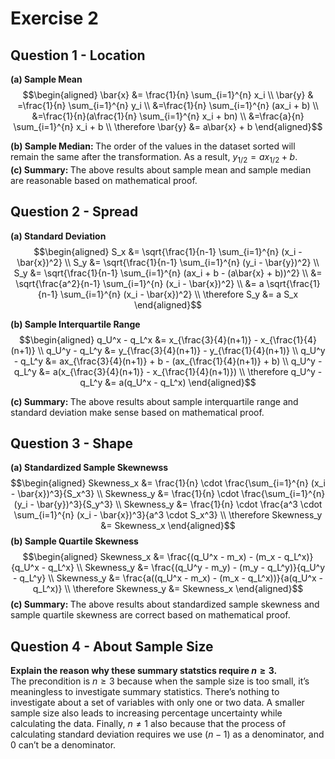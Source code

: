 # Exercise 2

## Question 1 - Location
**(a) Sample Mean**
$$\begin{aligned}
\bar{x} &= \frac{1}{n} \sum_{i=1}^{n} x_i \\
\bar{y} & =\frac{1}{n} \sum_{i=1}^{n} y_i \\
         &=\frac{1}{n} \sum_{i=1}^{n} (ax_i + b) \\
         &=\frac{1}{n}(a\frac{1}{n} \sum_{i=1}^{n} x_i + bn) \\
         &=\frac{a}{n} \sum_{i=1}^{n} x_i + b \\
\therefore \bar{y} &= a\bar{x} + b
\end{aligned}$$

**(b) Sample Median: ** The order of the values in the dataset sorted will remain the same after the transformation. As a result, $y_{1/2} = ax_{1/2} + b$. \
**(c) Summary: ** The above results about sample mean and sample median are reasonable based on mathematical proof.

## Question 2 - Spread
**(a) Standard Deviation**
$$\begin{aligned}
S_x &= \sqrt{\frac{1}{n-1} \sum_{i=1}^{n} (x_i - \bar{x})^2} \\
S_y &= \sqrt{\frac{1}{n-1} \sum_{i=1}^{n} (y_i - \bar{y})^2} \\
S_y &= \sqrt{\frac{1}{n-1} \sum_{i=1}^{n} (ax_i + b - (a\bar{x} + b))^2} \\
    &= \sqrt{\frac{a^2}{n-1} \sum_{i=1}^{n} (x_i - \bar{x})^2} \\
    &= a \sqrt{\frac{1}{n-1} \sum_{i=1}^{n} (x_i - \bar{x})^2} \\
\therefore S_y &= a S_x 
\end{aligned}$$

**(b) Sample Interquartile Range**
$$\begin{aligned} 
q_U^x - q_L^x &= x_{\frac{3}{4}(n+1)} - x_{\frac{1}{4}(n+1)} \\
q_U^y - q_L^y &= y_{\frac{3}{4}(n+1)} - y_{\frac{1}{4}(n+1)} \\
q_U^y - q_L^y &= ax_{\frac{3}{4}(n+1)} + b - (ax_{\frac{1}{4}(n+1)} + b) \\
q_U^y - q_L^y &= a(x_{\frac{3}{4}(n+1)} - x_{\frac{1}{4}(n+1)}) \\
\therefore q_U^y - q_L^y &= a(q_U^x - q_L^x)
\end{aligned}$$

**(c) Summary: ** The above results about sample interquartile range and standard deviation make sense based on mathematical proof.

## Question 3 - Shape
**(a) Standardized Sample Skewnewss**
$$\begin{aligned} 
Skewness_x &= \frac{1}{n} \cdot \frac{\sum_{i=1}^{n} (x_i - \bar{x})^3}{S_x^3} \\
Skewness_y &= \frac{1}{n} \cdot \frac{\sum_{i=1}^{n} (y_i - \bar{y})^3}{S_y^3} \\
Skewness_y &= \frac{1}{n} \cdot \frac{a^3 \cdot \sum_{i=1}^{n} (x_i - \bar{x})^3}{a^3 \cdot S_x^3} \\
\therefore Skewness_y &= Skewness_x
\end{aligned}$$
**(b) Sample Quartile Skewness**
$$\begin{aligned}
Skewness_x &= \frac{(q_U^x - m_x) - (m_x - q_L^x)}{q_U^x - q_L^x} \\
Skewness_y &= \frac{(q_U^y - m_y) - (m_y - q_L^y)}{q_U^y - q_L^y} \\
Skewness_y &= \frac{a((q_U^x - m_x) - (m_x - q_L^x))}{a(q_U^x - q_L^x)} \\
\therefore Skewness_y &= Skewness_x
\end{aligned}$$
**(c) Summary: ** The above results about standardized sample skewness and sample quartile skewness are correct based on mathematical proof.


## Question 4 - About Sample Size
**Explain the reason why these summary statstics require $n \geq 3$.** \
The precondition is $n \geq 3$ because when the sample size is too small, it’s meaningless to investigate summary statistics. There's nothing to investigate about a set of variables with only one or two data. A smaller sample size also leads to increasing percentage uncertainty while calculating the data. Finally, $n \neq 1$ also because that the process of calculating standard deviation requires we use $(n-1)$ as a denominator, and 0 can’t be a denominator.